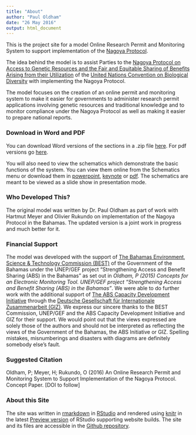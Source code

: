 ```yaml
---
title: "About"
author: "Paul Oldham"
date: "26 May 2016"
output: html_document
---
```

This is the project site for a model Online Research Permit and Monitoring System to support implementation of the [Nagoya Protocol](https://www.cbd.int/abs/about/). 

The idea behind the model is to assist Parties to the [Nagoya Protocol on Access to Genetic Resources and the Fair and Equitable Sharing of Benefits Arising from their Utilization](https://www.cbd.int/abs/about/) of the [United Nations Convention on Biological Diversity](https://www.cbd.int) with implementing the Nagoya Protocol. 

The model focuses on the creation of an online permit and monitoring system to make it easier for governments to administer research permit applications involving genetic resources and traditional knowledge and to monitor compliance under the Nagoya Protocol as well as making it easier to prepare national reports. 

### Download in Word and PDF

You can download Word versions of the sections in a .zip file [here](https://github.com/poldham/abs_permits/blob/gh-pages/sections/word.zip?raw=true). For pdf versions go [here](https://github.com/poldham/abs_permits/blob/gh-pages/sections/pdf.zip?raw=true).

You will also need to view the schematics which demonstrate the basic functions of the system. You can view them online from the Schematics menu or download them in [powerpoint](https://github.com/poldham/abs_permits/blob/master/presentations/schematics.pptx?raw=true), [keynote](https://github.com/poldham/abs_permits/blob/master/presentations/schematics.key?raw=true) or [pdf](https://github.com/poldham/abs_permits/blob/master/presentations/schematics.pdf). The schematics are meant to be viewed as a slide show in presentation mode.

### Who Developed This? 

The original model was written by Dr. Paul Oldham as part of work with Hartmut Meyer and Olivier Rukundo on implementation of the Nagoya Protocol in the Bahamas. The updated version is a joint work in progress and much better for it.

### Financial Support

The model was developed with the support of [The Bahamas Environment, Science & Technology Commission (BEST)](http://www.best.gov.bs) of the Government of the Bahamas under the UNEP/GEF project “Strengthening Access and Benefit Sharing (ABS) in the Bahamas" as set out in *Oldham, P (2015) Concepts for an Electronic Monitoring Tool. UNEP/GEF project “Strengthening Access and Benefit Sharing (ABS) in the Bahamas”*. We were able to do further work with the additional support of [The ABS Capacity Development Initiative](http://www.abs-initiative.info) through the [Deutsche Gesellschaft für Internationale Zusammenarbeit (GIZ)](https://www.giz.de/en/html/index.html). We express our sincere thanks to the BEST Commission, UNEP/GEF and the ABS Capacity Development Initiative and GIZ for their support. We would point out that the views expressed are solely those of the authors and should not be interpreted as reflecting the views of the Government of the Bahamas, the ABS Initiative or GIZ. Spelling mistakes, misnumberings and disasters with diagrams are definitely somebody else's fault. 

### Suggested Citation

Oldham, P; Meyer, H; Rukundo, O (2016) An Online Research Permit and Monitoring System to Support Implementation of the Nagoya Protocol. Concept Paper. [DOI to follow]

### About this Site

The site was written in [rmarkdown](http://rmarkdown.rstudio.com) in [RStudio](https://www.rstudio.com) and rendered using [knitr](http://yihui.name/knitr/) in the latest [Preview version](https://www.rstudio.com/products/rstudio/download/preview/) of RStudio supporting website builds. The site and its files are accessible in the [Github repository](https://github.com/poldham/abs_permits/tree/gh-pages).

